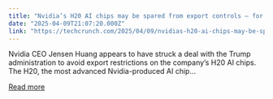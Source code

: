 ```yaml
---
title: "Nvidia’s H20 AI chips may be spared from export controls — for now"
date: "2025-04-09T21:07:20.000Z"
link: "https://techcrunch.com/2025/04/09/nvidias-h20-ai-chips-may-be-spared-from-export-controls-for-now/"
---
```


Nvidia CEO Jensen Huang appears to have struck a deal with the Trump administration to avoid export restrictions on the company&#8217;s H20 AI chips. The H20, the most advanced Nvidia-produced AI chip...

[Read more](https://techcrunch.com/2025/04/09/nvidias-h20-ai-chips-may-be-spared-from-export-controls-for-now/)
